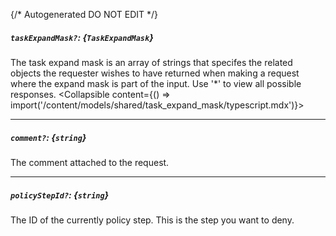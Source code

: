 {/* Autogenerated DO NOT EDIT  */}

##### `taskExpandMask?`: *{`TaskExpandMask`}*
The task expand mask is an array of strings that specifes the related objects the requester wishes to have returned when making a request where the expand mask is part of the input. Use '*' to view all possible responses.
<Collapsible content={() => import('/content/models/shared/task_expand_mask/typescript.mdx')}>
</Collapsible>

---
##### `comment?`: *{`string`}*
The comment attached to the request.

---
##### `policyStepId?`: *{`string`}*
The ID of the currently policy step. This is the step you want to deny.

